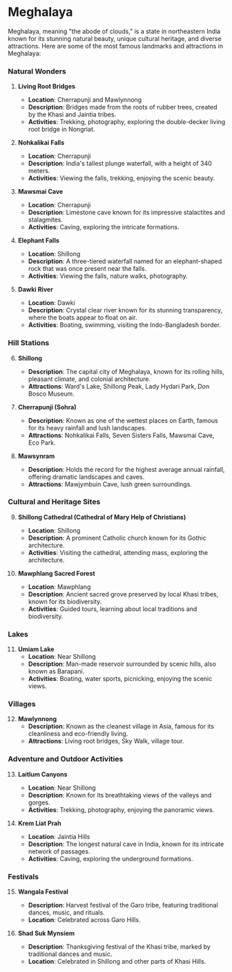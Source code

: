 # Meghalaya

Meghalaya, meaning "the abode of clouds," is a state in northeastern India known for its stunning natural beauty, unique cultural heritage, and diverse attractions. Here are some of the most famous landmarks and attractions in Meghalaya:

### Natural Wonders

1. **Living Root Bridges**
   - **Location**: Cherrapunji and Mawlynnong
   - **Description**: Bridges made from the roots of rubber trees, created by the Khasi and Jaintia tribes.
   - **Activities**: Trekking, photography, exploring the double-decker living root bridge in Nongriat.

2. **Nohkalikai Falls**
   - **Location**: Cherrapunji
   - **Description**: India's tallest plunge waterfall, with a height of 340 meters.
   - **Activities**: Viewing the falls, trekking, enjoying the scenic beauty.

3. **Mawsmai Cave**
   - **Location**: Cherrapunji
   - **Description**: Limestone cave known for its impressive stalactites and stalagmites.
   - **Activities**: Caving, exploring the intricate formations.

4. **Elephant Falls**
   - **Location**: Shillong
   - **Description**: A three-tiered waterfall named for an elephant-shaped rock that was once present near the falls.
   - **Activities**: Viewing the falls, nature walks, photography.

5. **Dawki River**
   - **Location**: Dawki
   - **Description**: Crystal clear river known for its stunning transparency, where the boats appear to float on air.
   - **Activities**: Boating, swimming, visiting the Indo-Bangladesh border.

### Hill Stations

6. **Shillong**
   - **Description**: The capital city of Meghalaya, known for its rolling hills, pleasant climate, and colonial architecture.
   - **Attractions**: Ward's Lake, Shillong Peak, Lady Hydari Park, Don Bosco Museum.

7. **Cherrapunji (Sohra)**
   - **Description**: Known as one of the wettest places on Earth, famous for its heavy rainfall and lush landscapes.
   - **Attractions**: Nohkalikai Falls, Seven Sisters Falls, Mawsmai Cave, Eco Park.

8. **Mawsynram**
   - **Description**: Holds the record for the highest average annual rainfall, offering dramatic landscapes and caves.
   - **Attractions**: Mawjymbuin Cave, lush green surroundings.

### Cultural and Heritage Sites

9. **Shillong Cathedral (Cathedral of Mary Help of Christians)**
   - **Location**: Shillong
   - **Description**: A prominent Catholic church known for its Gothic architecture.
   - **Activities**: Visiting the cathedral, attending mass, exploring the architecture.

10. **Mawphlang Sacred Forest**
    - **Location**: Mawphlang
    - **Description**: Ancient sacred grove preserved by local Khasi tribes, known for its biodiversity.
    - **Activities**: Guided tours, learning about local traditions and biodiversity.

### Lakes

11. **Umiam Lake**
    - **Location**: Near Shillong
    - **Description**: Man-made reservoir surrounded by scenic hills, also known as Barapani.
    - **Activities**: Boating, water sports, picnicking, enjoying the scenic views.

### Villages

12. **Mawlynnong**
    - **Description**: Known as the cleanest village in Asia, famous for its cleanliness and eco-friendly living.
    - **Attractions**: Living root bridges, Sky Walk, village tour.

### Adventure and Outdoor Activities

13. **Laitlum Canyons**
    - **Location**: Near Shillong
    - **Description**: Known for its breathtaking views of the valleys and gorges.
    - **Activities**: Trekking, photography, enjoying the panoramic views.

14. **Krem Liat Prah**
    - **Location**: Jaintia Hills
    - **Description**: The longest natural cave in India, known for its intricate network of passages.
    - **Activities**: Caving, exploring the underground formations.

### Festivals

15. **Wangala Festival**
    - **Description**: Harvest festival of the Garo tribe, featuring traditional dances, music, and rituals.
    - **Location**: Celebrated across Garo Hills.

16. **Shad Suk Mynsiem**
    - **Description**: Thanksgiving festival of the Khasi tribe, marked by traditional dances and music.
    - **Location**: Celebrated in Shillong and other parts of Khasi Hills.
